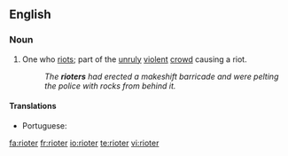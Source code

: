 ==English==

===Noun===
{{en-noun}}

# One who [[riot]]s; part of the [[unruly]] [[violent]] [[crowd]] causing a riot.
#: ''The '''rioters''' had erected a makeshift barricade and were pelting the police with rocks from behind it.''

====Translations====
{{trans-top}}
* Portuguese: {{t+|pt|baderneiro|m}}
{{trans-mid}}
{{trans-bottom}}

[[fa:rioter]]
[[fr:rioter]]
[[io:rioter]]
[[te:rioter]]
[[vi:rioter]]
